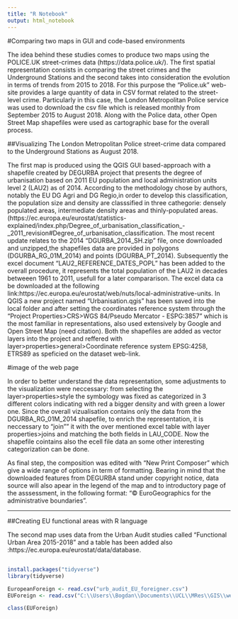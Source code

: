 ```yaml
---
title: "R Notebook"
output: html_notebook
---
```





#Comparing two maps in GUI and code-based environments

The idea behind these studies comes to produce two maps using the POLICE.UK street-crimes data (https://data.police.uk/). The first spatial representation consists in comparing the street crimes and the Underground Stations and the second takes into consideration the evolution in terms of trends from 2015 to 2018. For this purpose the “Police.uk” web-site provides a large quantity of data in CSV format related to the street-level crime. Particularly in this case, the London Metropolitan Police service was used to download the csv file which is released monthly from September 2015 to August 2018. Along with the Police data, other Open Street Map shapefiles were used as cartographic base for the overall process.


##Visualizing The London Metropolitan Police street-crime data compared to the Underground Stations as August 2018.


The first map is produced using the QGIS GUI based-approach with a shapefile created by DEGURBA project that presents the degree of urbanisation based on 2011 EU population and local administration units level 2 (LAU2) as of 2014.  According to the methodology chose by authors, notably the EU DG Agri and DG Regio,in order to develop this classification, the population size and density are classsified in three cathegorie: densely populated areas, intermediate density areas and thinly-populated areas.  (https://ec.europa.eu/eurostat/statistics-explained/index.php/Degree_of_urbanisation_classification_-_2011_revision#Degree_of_urbanisation_classification.
The most recent update relates to the 2014 "DGURBA_2014_SH.zip" file, once downloaded and unzipped,the shapefiles data are provided in polygons (DGURBA_RG_01M_2014) and points (DGURBA_PT_2014).
Subsequently  the excel document "LAU2_REFERENCE_DATES_POPL" has been  added to the overall procedure, it represents the total population of the LAU2 in decades betweeen 1961 to 2011, usefull for a later compararison. The excel data ca be downloaded at the following link:https://ec.europa.eu/eurostat/web/nuts/local-administrative-units. 
In QGIS a new project named "Urbanisation.qgis" has been saved into the local folder and after setting the coordinates reference system through the "Project Properties>CRS>WGS 84/Pseudo Mercator - ESPG:3857" which is the most familiar in representations, also used extensively by Google and Open Street Map (need citation). Both the shapefiles are added as vector layers into the project and reffered with layer>properties>general>Coordinate reference system EPSG:4258, ETRS89 as speficied on the dataset web-link. 

#image of the web page

In order to better understand the data representation, some adjustments to the visualization were neccessary: from selecting the layer>properties>style the symbology was fixed as categorized in 3 different colors indicating with red a bigger density and with green a lower one.
Since the overall vizualisation contains only the data from the DGURBA_RG_01M_2014 shapefile, to enrich the representation, it is neccessary to "join"" it with the over mentioned excel table with layer properties>joins and matching the both fields in LAU_CODE. Now the shapefile cointains also the ecell file data an some other interesting categorization can be done.





 


As final step, the composition was edited with "New Print Composer"
which give a wide range of options in term of formatting.
Bearing in mind that the downloaded features from DEGURBA stand under copyright notice, data source will also apear in the legend of the map and to introductory page of the asssessment, in the following format:
"© EuroGeographics for the administrative boundaries".

-----------------------------------------------



##Creating EU functional areas with R language

The second map uses data from the Urban Audit studies called "Functional Urban Area 2015-2018" and a table has been added also :https://ec.europa.eu/eurostat/data/database.

##
```r

install.packages("tidyverse")
library(tidyverse)

EuropeanForeign <- read.csv("urb_audit_EU_foreigner.csv")
EUForeign <- read.csv("C:\\Users\\Bogdan\\Documents\\UCL\\MRes\\GIS\\week4\\AssessmentPart1\\DataInput\\FUA_RG_100K_2015_2018\\urb_audit_EU_foreigner.csv", header=TRUE, sep = ",")

class(EUForeign)
```










